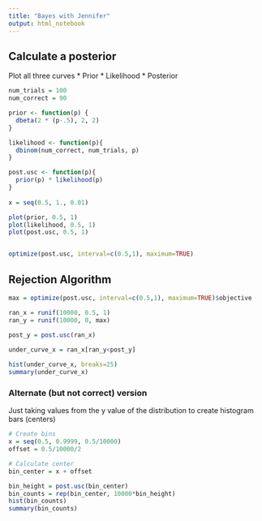 ```yaml
---
title: "Bayes with Jennifer"
output: html_notebook
---
```


## Calculate a posterior
Plot all three curves
* Prior
* Likelihood
* Posterior

```r
num_trials = 100
num_correct = 90

prior <- function(p) {
  dbeta(2 * (p-.5), 2, 2)
}

likelihood <- function(p){
  dbinom(num_correct, num_trials, p)
}

post.usc <- function(p){
  prior(p) * likelihood(p)
}
  
x = seq(0.5, 1., 0.01)

plot(prior, 0.5, 1)
plot(likelihood, 0.5, 1)
plot(post.usc, 0.5, 1)


optimize(post.usc, interval=c(0.5,1), maximum=TRUE)
```


## Rejection Algorithm

```r

max = optimize(post.usc, interval=c(0.5,1), maximum=TRUE)$objective

ran_x = runif(10000, 0.5, 1)
ran_y = runif(10000, 0, max)

post_y = post.usc(ran_x)

under_curve_x = ran_x[ran_y<post_y]
  
hist(under_curve_x, breaks=25)  
summary(under_curve_x)

```


### Alternate (but not correct) version
Just taking values from the y value of the distribution to create histogram bars (centers)

```r
# Create bins
x = seq(0.5, 0.9999, 0.5/10000)
offset = 0.5/10000/2

# Calculate center
bin_center = x + offset

bin_height = post.usc(bin_center)
bin_counts = rep(bin_center, 10000*bin_height)
hist(bin_counts)
summary(bin_counts)
```

